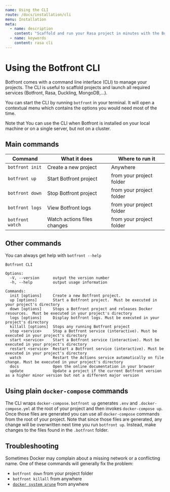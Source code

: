 ```yaml
---
name: Using the CLI
route: /docs/installation/cli
menu: Installation
meta:
  - name: description
    content: "Scaffold and run your Rasa project in minutes with the Botfront CLI"
  - name: keywords
    content: rasa cli
---
```


# Using the Botfront CLI

Botfront comes with a command line interface (CLI) to manage your projects.
The CLI is useful to scaffold projects and launch all required services (Botfront, Rasa, Duckling, MongoDB,...).

You can start the CLI by running `botfront` in your terminal.
It will open a contextual menu which contains the options you would need most of the time.

Note that You can use the CLI when Botfront is installed on your local machine or on a single server, but not on a cluster.

## Main commands

| Command          | What it does                | Where to run it          |
| ---------------- | --------------------------- | ------------------------ |
| `botfront init`  | Create a new project        | Anywhere                 |
| `botfront up`    | Start Botfront project      | from your project folder |
| `botfront down`  | Stop Botfront project       | from your project folder |
| `botfront logs`  | View Botfront logs          | from your project folder |
| `botfront watch` | Watch actions files changes | from your project folder |

## Other commands

You can always get help with `botfront --help`

```
Botfront CLI

Options:
  -V, --version      output the version number
  -h, --help         output usage information

Commands:
  init [options]     Create a new Botfront project.
  up [options]       Start a Botfront project.  Must be executed in your project's directory
  down [options]     Stops a Botfront project and releases Docker resources.  Must be executed in your project's directory
  logs [options]     Display botfront logs. Must be executed in your project's directory
  killall [options]  Stops any running Botfront project
  stop <service>     Stop a Botfront service (interactive). Must be executed in your project's directory
  start <service>    Start a Botfront service (interactive). Must be executed in your project's directory
  restart <service>  Restart a Botfront service (interactive). Must be executed in your project's directory
  watch              Restart the Actions service automatically on file change. Must be executed in your project's directory
  docs               Open the online documentation in your browser
  update             Update a project if the current Botfront version as a higher minor version but not a different major version
```

## Using plain `docker-compose` commands

The CLI wraps `docker-compose`. `botfront up` generates `.env` and `.docker-compose.yml` at the root of your project and then invokes `docker-compose up`.
Once those files are generated you can use all `docker-compose` commands from the root of your project.
Note that since those files are generated, any change will be overwritten next time you run `botfront up`. Instead, make changes to the files found in the `.botfront` folder.

## Troubleshooting

Sometimes Docker may complain about a missing network or a conflicting name.
One of these commands will generally fix the problem:

- `botfront down` from your project folder
- `botfront killall` from anywhere
- [`docker system prune`](https://docs.docker.com/engine/reference/commandline/system_prune/) from anywhere
